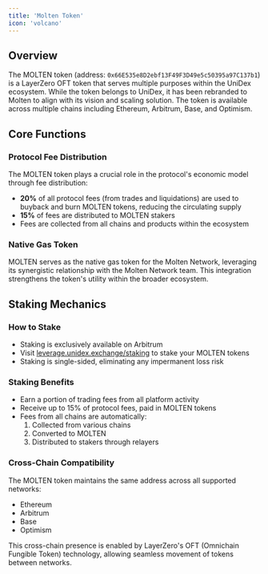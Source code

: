 ```yaml
---
title: 'Molten Token'
icon: 'volcano'
---
```

## Overview
The MOLTEN token (address: `0x66E535e8D2ebf13F49F3D49e5c50395a97C137b1`) is a LayerZero OFT token that serves multiple purposes within the UniDex ecosystem. While the token belongs to UniDex, it has been rebranded to Molten to align with its vision and scaling solution. The token is available across multiple chains including Ethereum, Arbitrum, Base, and Optimism.

## Core Functions

### Protocol Fee Distribution
The MOLTEN token plays a crucial role in the protocol's economic model through fee distribution:

- **20%** of all protocol fees (from trades and liquidations) are used to buyback and burn MOLTEN tokens, reducing the circulating supply
- **15%** of fees are distributed to MOLTEN stakers
- Fees are collected from all chains and products within the ecosystem

### Native Gas Token
MOLTEN serves as the native gas token for the Molten Network, leveraging its synergistic relationship with the Molten Network team. This integration strengthens the token's utility within the broader ecosystem.

## Staking Mechanics

### How to Stake
- Staking is exclusively available on Arbitrum
- Visit [leverage.unidex.exchange/staking](https://leverage.unidex.exchange/staking) to stake your MOLTEN tokens
- Staking is single-sided, eliminating any impermanent loss risk

### Staking Benefits
- Earn a portion of trading fees from all platform activity
- Receive up to 15% of protocol fees, paid in MOLTEN tokens
- Fees from all chains are automatically:
  1. Collected from various chains
  2. Converted to MOLTEN
  3. Distributed to stakers through relayers

### Cross-Chain Compatibility
The MOLTEN token maintains the same address across all supported networks:
- Ethereum
- Arbitrum
- Base
- Optimism

This cross-chain presence is enabled by LayerZero's OFT (Omnichain Fungible Token) technology, allowing seamless movement of tokens between networks.
